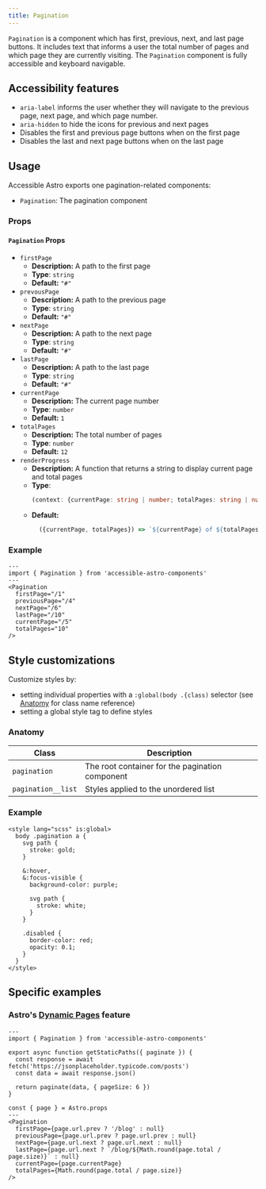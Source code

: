 ```yaml
---
title: Pagination
---
```



`Pagination` is a component which has first, previous, next, and last page buttons. It includes text that informs a user the total number of pages and which page they are currently visiting. The `Pagination` component is fully accessible and keyboard navigable.

## Accessibility features
* `aria-label` informs the user whether they will navigate to the previous page, next page, and which page number.
* `aria-hidden` to hide the icons for previous and next pages
* Disables the first and previous page buttons when on the first page
* Disables the last and next page buttons when on the last page

## Usage
Accessible Astro exports one pagination-related components:
* `Pagination`: The pagination component

### Props
#### `Pagination` Props
* `firstPage`
  * **Description:** A path to the first page
  * **Type**: `string`
  * **Default:** `"#"`
* `prevousPage`
  * **Description:** A path to the previous page
  * **Type**: `string`
  * **Default:** `"#"`
* `nextPage`
  * **Description:** A path to the next page
  * **Type**: `string`
  * **Default:** `"#"`
* `lastPage`
  * **Description:** A path to the last page
  * **Type**: `string`
  * **Default:** `"#"`
* `currentPage`
  * **Description:** The current page number
  * **Type**: `number`
  * **Default:** `1`
* `totalPages`
  * **Description:** The total number of pages
  * **Type**: `number`
  * **Default:** `12`
* `renderProgress`
  * **Description:** A function that returns a string to display current page and total pages
  * **Type**:
    ```typescript
    (context: {currentPage: string | number; totalPages: string | number;}) => string;
      ```
  * **Default:**
      ```javascript
        ({currentPage, totalPages}) => `${currentPage} of ${totalPages}`
      ```

### Example

<PaginationExample />

```astro
---
import { Pagination } from 'accessible-astro-components'
---
<Pagination
  firstPage="/1"
  previousPage="/4"
  nextPage="/6"
  lastPage="/10"
  currentPage="/5"
  totalPages="10"
/>
```

## Style customizations
Customize styles by:

* setting individual properties with a `:global(body .{class)` selector (see [Anatomy](#anatomy) for class name reference)
* setting a global style tag to define styles

### Anatomy
| Class | Description |
| --- | --- |
| `pagination` | The root container for the pagination component |
| `pagination__list` | Styles applied to the unordered list |

### Example
```astro
<style lang="scss" is:global>
  body .pagination a {
    svg path {
      stroke: gold;
    }

    &:hover,
    &:focus-visible {
      background-color: purple;

      svg path {
        stroke: white;
      }
    }

    .disabled {
      border-color: red;
      opacity: 0.1;
    }
  }
</style>
```

## Specific examples
### Astro's [Dynamic Pages](https://docs.astro.build/en/guides/markdown-content/#example-dynamic-page-routing) feature

```astro
---
import { Pagination } from 'accessible-astro-components'

export async function getStaticPaths({ paginate }) {
  const response = await fetch('https://jsonplaceholder.typicode.com/posts')
  const data = await response.json()

  return paginate(data, { pageSize: 6 })
}

const { page } = Astro.props
---
<Pagination
  firstPage={page.url.prev ? '/blog' : null}
  previousPage={page.url.prev ? page.url.prev : null}
  nextPage={page.url.next ? page.url.next : null}
  lastPage={page.url.next ? `/blog/${Math.round(page.total / page.size)}` : null}
  currentPage={page.currentPage}
  totalPages={Math.round(page.total / page.size)}
/>
```